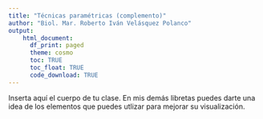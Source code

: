 ```yaml
---
title: "Técnicas paramétricas (complemento)"
author: "Biol. Mar. Roberto Iván Velásquez Polanco"
output:
    html_document:
      df_print: paged
      theme: cosmo
      toc: TRUE
      toc_float: TRUE
      code_download: TRUE
---
```


Inserta aquí el cuerpo de tu clase. En mis demás libretas puedes darte una idea de los elementos que puedes utlizar para mejorar su visualización.